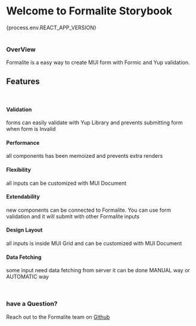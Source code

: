 
<Meta title="Intro/Introduction" />

<style>{`
  .subheading {
    --mediumdark: '#999999';
    font-weight: 900;
    font-size: 13px;
    color: #999;
    letter-spacing: 6px;
    line-height: 24px;
    text-transform: uppercase;
    margin-bottom: 12px;
    margin-top: 40px;
  }
  .version {
    display: block;
    font-size: 24px;
    line-height: 32px;
    color: #707070;
  }
`}</style>

# Welcome to Formalite Storybook
<div className="version">{process.env.REACT_APP_VERSION}</div>
<br/>


### OverView
Formalite is a easy way to create MUI form with Formic and Yup validation.
<br/>

## Features
<br/>
<Features>
<div>

#### Validation
forms can easily validate with Yup Library and prevents submitting form when form is Invalid 
</div>  
<div>

#### Performance
all components has been memoized and prevents extra renders 
</div>
<div>

#### Flexibility
all inputs can be customized with MUI Document  
</div>
<div>

#### Extendability
new components can be connected to Formalite. You can use form validation and it will submit with other Formalite inputs
</div>
<div>

#### Design Layout
all inputs is inside MUI Grid and can be customized with MUI Document
</div>
<div>

#### Data Fetching
some input need data fetching from server it can be done MANUAL way or AUTOMATIC way
</div>
</Features>
<br/>

### have a Question?
Reach out to the Formalite team on <a href="https://github.com/novin-develop/formalite">Github</a>
 


